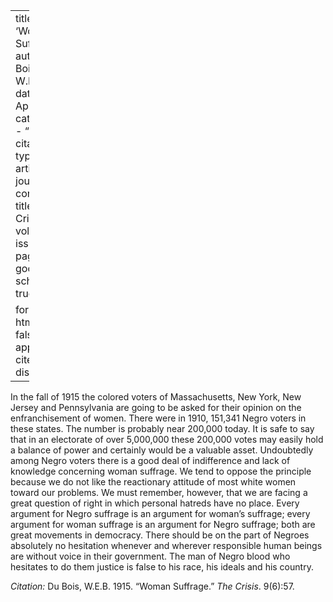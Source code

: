 
---
title: 'Woman Suffrage'
author: Du Bois, W.E.B.
date: Apr. 1915
categories: 
  - ""
citation: 
  type: article-journal
  container-title: The Crisis
  volume: 9
  issue: 6
  page: 57
google-scholar: true

format:
  html:
    toc: false
    appendix-cite-as: display
---




In the fall of 1915 the colored voters of Massachusetts, New York, New Jersey and Pennsylvania are going to be asked for their opinion on the enfranchisement of women. There were in 1910, 151,341 Negro voters in these states. The number is probably near 200,000 today. It is safe to say that in an electorate of over 5,000,000 these 200,000 votes may easily hold a balance of power and certainly would be a valuable asset. Undoubtedly among Negro voters there is a good deal of indifference and lack of knowledge concerning woman suffrage. We tend to oppose the principle because we do not like the reactionary attitude of most white women toward our problems. We must remember, however, that we are facing a great question of right in which personal hatreds have no place. Every argument for Negro suffrage is an argument for woman's suffrage; every argument for woman suffrage is an argument for Negro suffrage; both are great movements in democracy. There should be on the part of Negroes absolutely no hesitation whenever and wherever responsible human beings are without voice in their government. The man of Negro blood who hesitates to do them justice is false to his race, his ideals and his country.

*Citation:* Du Bois, W.E.B. 1915. "Woman Suffrage." *The Crisis*. 9(6):57.